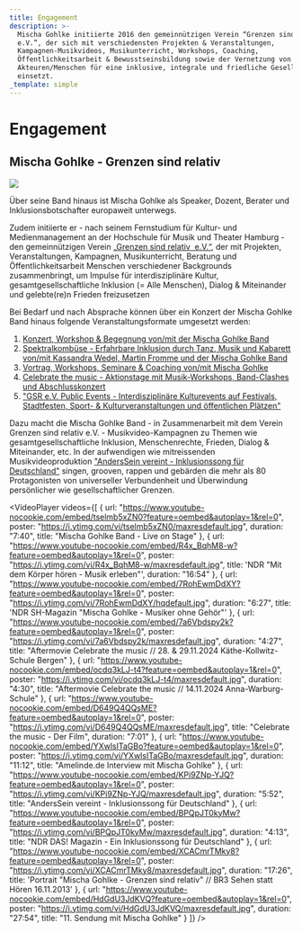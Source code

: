 ```yaml
---
title: Engagement
description: >-
  Mischa Gohlke initiierte 2016 den gemeinnützigen Verein “Grenzen sind relativ
  e.V.”, der sich mit verschiedensten Projekten & Veranstaltungen,
  Kampagnen-Musikvideos, Musikunterricht, Workshops, Coaching,
  Öffentlichkeitsarbeit & Bewusstseinsbildung sowie der Vernetzung von
  Akteuren/Menschen für eine inklusive, integrale und friedliche Gesellschaft
  einsetzt.
_template: simple
---
```


# Engagement

## Mischa Gohlke - Grenzen sind relativ

![](</media/mischa portrait.jpg>)

Über seine Band hinaus ist Mischa Gohlke als Speaker, Dozent, Berater und Inklusionsbotschafter europaweit unterwegs.

Zudem initiierte er - nach seinem Fernstudium für Kultur- und Medienmanagement an der Hochschule für Musik und Theater Hamburg - den gemeinnützigen Verein „[Grenzen sind relativ  e.V.“](https://www.grenzensindrelativ.de/), der mit Projekten, Veranstaltungen, Kampagnen, Musikunterricht, Beratung und Öffentlichkeitsarbeit Menschen verschiedener Backgrounds zusammenbringt, um Impulse für interdisziplinäre Kultur, gesamtgesellschaftliche Inklusion (= Alle Menschen), Dialog & Miteinander und gelebte(re)n Frieden freizusetzen

Bei Bedarf und nach Absprache können über ein Konzert der Mischa Gohlke Band hinaus folgende Veranstaltungsformate umgesetzt werden:

1. [Konzert, Workshop & Begegnung von/mit der Mischa Gohlke Band](https://mischagohlke.de/konzert-workshops-und-begegnung-mit-der-mischa-gohlke-band)
2. [Spektralkombüse - Erfahrbare Inklusion durch Tanz, Musik und Kabarett von/mit Kassandra Wedel, Martin Fromme und der Mischa Gohlke Band](https://www.grenzensindrelativ.de/aktivitaeten/veranstaltungsformate/spektralkombuese)
3. [Vortrag, Workshops, Seminare & Coaching von/mit Mischa Gohlke](https://mischagohlke.de/workshops)
4. [Celebrate the music - Aktionstage mit Musik-Workshops, Band-Clashes und Abschlusskonzert](https://www.grenzensindrelativ.de/aktivitaeten/projekte-und-veranstaltungen/celebrate-the-music/allgemeine-infos-erlebnistage-inklusion)
5. ["GSR e.V. Public Events - Interdisziplinäre Kulturevents auf Festivals, Stadtfesten, Sport- & Kulturveranstaltungen und öffentlichen Plätzen"](https://www.grenzensindrelativ.de/aktivitaeten/veranstaltungsformate/public-events/infos%C2%A0)

Dazu macht die Mischa Gohlke Band - in Zusammenarbeit mit dem Verein Grenzen sind relativ e.V. - Musikvideo-Kampagnen zu Themen wie gesamtgesellschaftliche Inklusion, Menschenrechte, Frieden, Dialog & Miteinander,  etc. In der aufwendigen wie mitreissenden Musikvideoproduktion ["AndersSein vereint - Inklusionssong für Deutschland"](https://www.grenzensindrelativ.de/aktivitaeten/kampagnen-musikvideos/anderssein-vereint/asv-videos-fotos) singen, grooven, rappen und gebärden die mehr als 80 Protagonisten von universeller Verbundenheit und Überwindung persönlicher wie gesellschaftlicher Grenzen.

<VideoPlayer
  videos={[
    {
      url: "https://www.youtube-nocookie.com/embed/tselmb5xZN0?feature=oembed&autoplay=1&rel=0",
      poster: "https://i.ytimg.com/vi/tselmb5xZN0/maxresdefault.jpg",
      duration: "7:40",
      title: "Mischa Gohlke Band - Live on Stage"
    },
    {
      url: "https://www.youtube-nocookie.com/embed/R4x_BqhM8-w?feature=oembed&autoplay=1&rel=0",
      poster: "https://i.ytimg.com/vi/R4x_BqhM8-w/maxresdefault.jpg",
      title: 'NDR "Mit dem Körper hören - Musik erleben"',
      duration: "16:54"
    },
    {
      url: "https://www.youtube-nocookie.com/embed/7RohEwmDdXY?feature=oembed&autoplay=1&rel=0",
      poster: "https://i.ytimg.com/vi/7RohEwmDdXY/hqdefault.jpg",
      duration: "6:27",
      title: 'NDR SH-Magazin "Mischa Gohlke - Musiker ohne Gehör"'
    },
    {
      url: "https://www.youtube-nocookie.com/embed/7a6Vbdspy2k?feature=oembed&autoplay=1&rel=0",
      poster: "https://i.ytimg.com/vi/7a6Vbdspy2k/maxresdefault.jpg",
      duration: "4:27",
      title:
        "Aftermovie Celebrate the music // 28.  & 29.11.2024 Käthe-Kollwitz-Schule Bergen"
    },
    {
      url: "https://www.youtube-nocookie.com/embed/ocdq3kLJ-t4?feature=oembed&autoplay=1&rel=0",
      poster: "https://i.ytimg.com/vi/ocdq3kLJ-t4/maxresdefault.jpg",
      duration: "4:30",
      title: "Aftermovie Celebrate the music // 14.11.2024 Anna-Warburg-Schule"
    },
    {
      url: "https://www.youtube-nocookie.com/embed/D649Q4QQsME?feature=oembed&autoplay=1&rel=0",
      poster: "https://i.ytimg.com/vi/D649Q4QQsME/maxresdefault.jpg",
      title: "Celebrate the music - Der Film",
      duration: "7:01"
    },
    {
      url: "https://www.youtube-nocookie.com/embed/YXwlsITaGBo?feature=oembed&autoplay=1&rel=0",
      poster: "https://i.ytimg.com/vi/YXwlsITaGBo/maxresdefault.jpg",
      duration: "11:12",
      title: "Amelinde.de Interview mit Mischa Gohlke"
    },
    {
      url: "https://www.youtube-nocookie.com/embed/KPi9ZNp-YJQ?feature=oembed&autoplay=1&rel=0",
      poster: "https://i.ytimg.com/vi/KPi9ZNp-YJQ/maxresdefault.jpg",
      duration: "5:52",
      title: "AndersSein vereint - Inklusionssong für Deutschland"
    },
    {
      url: "https://www.youtube-nocookie.com/embed/BPQpJT0kyMw?feature=oembed&autoplay=1&rel=0",
      poster: "https://i.ytimg.com/vi/BPQpJT0kyMw/maxresdefault.jpg",
      duration: "4:13",
      title: "NDR DAS! Magazin - Ein Inklusionssong für Deutschland"
    },
    {
      url: "https://www.youtube-nocookie.com/embed/XCACmrTMky8?feature=oembed&autoplay=1&rel=0",
      poster: "https://i.ytimg.com/vi/XCACmrTMky8/maxresdefault.jpg",
      duration: "17:26",
      title:
        'Portrait "Mischa Gohlke - Grenzen sind relativ" // BR3 Sehen statt Hören 16.11.2013'
    },
    {
      url: "https://www.youtube-nocookie.com/embed/HdGdU3JdKVQ?feature=oembed&autoplay=1&rel=0",
      poster: "https://i.ytimg.com/vi/HdGdU3JdKVQ/maxresdefault.jpg",
      duration: "27:54",
      title: "11. Sendung mit Mischa Gohlke"
    }
  ]}
/>
